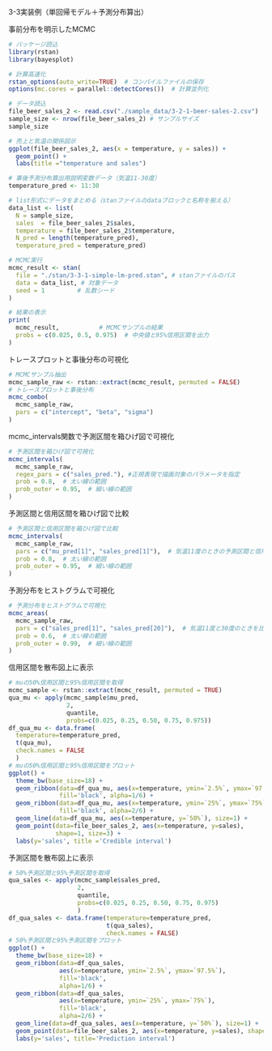 3-3実装例（単回帰モデル＋予測分布算出）

事前分布を明示したMCMC
```r
# パッケージ読込
library(rstan)
library(bayesplot)

# 計算高速化
rstan_options(auto_write=TRUE)  # コンパイルファイルの保存
options(mc.cores = parallel::detectCores())  # 計算並列化

# データ読込
file_beer_sales_2 <- read.csv("./sample_data/3-2-1-beer-sales-2.csv")
sample_size <- nrow(file_beer_sales_2) # サンプルサイズ
sample_size

# 売上と気温の関係図示
ggplot(file_beer_sales_2, aes(x = temperature, y = sales)) +
  geom_point() +
  labs(title ="temperature and sales")

# 事後予測分布算出用説明変数データ（気温11-30度）
temperature_pred <- 11:30

# list形式にデータをまとめる（stanファイルのdataブロックと名称を揃える）
data_list <- list(
  N = sample_size,
  sales  = file_beer_sales_2$sales,
  temperature = file_beer_sales_2$temperature,
  N_pred = length(temperature_pred),
  temperature_pred = temperature_pred)

# MCMC実行
mcmc_result <- stan(
  file = "./stan/3-3-1-simple-lm-pred.stan", # stanファイルのパス
  data = data_list, # 対象データ
  seed = 1         # 乱数シード
)

# 結果の表示
print(
  mcmc_result,           # MCMCサンプルの結果
  probs = c(0.025, 0.5, 0.975)  # 中央値と95%信用区間を出力
)
```
トレースプロットと事後分布の可視化
```r
# MCMCサンプル抽出
mcmc_sample_raw <- rstan::extract(mcmc_result, permuted = FALSE)
# トレースプロットと事後分布
mcmc_combo(
  mcmc_sample_raw,
  pars = c("intercept", "beta", "sigma")
)
```
mcmc_intervals関数で予測区間を箱ひげ図で可視化
```r
# 予測区間を箱ひげ図で可視化
mcmc_intervals(
  mcmc_sample_raw,
  regex_pars = c("sales_pred."), #正規表現で描画対象のパラメータを指定
  prob = 0.8,  # 太い線の範囲
  prob_outer = 0.95,  # 細い線の範囲
)
```
予測区間と信用区間を箱ひげ図で比較
```r
# 予測区間と信用区間を箱ひげ図で比較
mcmc_intervals(
  mcmc_sample_raw,
  pars = c("mu_pred[1]", "sales_pred[1]"),  # 気温11度のときの予測区間と信用区間を比較
  prob = 0.8,  # 太い線の範囲
  prob_outer = 0.95,  # 細い線の範囲
)
```
予測分布をヒストグラムで可視化
```r
# 予測分布をヒストグラムで可視化
mcmc_areas(
  mcmc_sample_raw,
  pars = c("sales_pred[1]", "sales_pred[20]"),  # 気温11度と30度のときを比較
  prob = 0.6,  # 太い線の範囲
  prob_outer = 0.99,  # 細い線の範囲
)
```
信用区間を散布図上に表示
```r
# muの50%信用区間と95%信用区間を取得
mcmc_sample <- rstan::extract(mcmc_result, permuted = TRUE)
qua_mu <- apply(mcmc_sample$mu_pred,
                2,
                quantile,
                probs=c(0.025, 0.25, 0.50, 0.75, 0.975))
df_qua_mu <- data.frame(
  temperature=temperature_pred,
  t(qua_mu),
  check.names = FALSE
  )
# muの50%信用区間と95%信用区間をプロット
ggplot() +
  theme_bw(base_size=18) +
  geom_ribbon(data=df_qua_mu, aes(x=temperature, ymin=`2.5%`, ymax=`97.5%`),
              fill='black', alpha=1/6) +
  geom_ribbon(data=df_qua_mu, aes(x=temperature, ymin=`25%`, ymax=`75%`),
              fill='black', alpha=2/6) +
  geom_line(data=df_qua_mu, aes(x=temperature, y=`50%`), size=1) +
  geom_point(data=file_beer_sales_2, aes(x=temperature, y=sales),
             shape=1, size=3) +
  labs(y='sales', title ='Credible interval')
```
予測区間を散布図上に表示
```r
# 50%予測区間と95%予測区間を取得
qua_sales <- apply(mcmc_sample$sales_pred,
                   2,
                   quantile,
                   probs=c(0.025, 0.25, 0.50, 0.75, 0.975)
                   )
df_qua_sales <- data.frame(temperature=temperature_pred,
                           t(qua_sales),
                           check.names = FALSE)
# 50%予測区間と95%予測区間をプロット
ggplot() +  
  theme_bw(base_size=18) +
  geom_ribbon(data=df_qua_sales,
              aes(x=temperature, ymin=`2.5%`, ymax=`97.5%`),
              fill='black',
              alpha=1/6) +
  geom_ribbon(data=df_qua_sales,
              aes(x=temperature, ymin=`25%`, ymax=`75%`),
              fill='black',
              alpha=2/6) +
  geom_line(data=df_qua_sales, aes(x=temperature, y=`50%`), size=1) +
  geom_point(data=file_beer_sales_2, aes(x=temperature, y=sales), shape=1, size=3) +
  labs(y='sales', title='Prediction interval')
```



